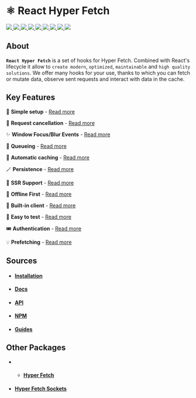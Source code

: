 # ⚛️ React Hyper Fetch

<p>
  <a href="https://bettertyped.com/">
    <img src="https://custom-icon-badges.demolab.com/static/v1?label=&message=BetterTyped&color=333&logo=BT" />
  </a>
  <a href="https://github.com/BetterTyped/hyper-fetch">
    <img src="https://custom-icon-badges.demolab.com/github/stars/BetterTyped/hyper-fetch?logo=star&color=118ab2" />
  </a>
  <a href="https://github.com/BetterTyped/hyper-fetch/blob/main/License.md">
    <img src="https://custom-icon-badges.demolab.com/github/license/BetterTyped/hyper-fetch?logo=law&color=yellow" />
  </a>
  <a href="https://www.npmjs.com/package/@hyper-fetch/react">
    <img src="https://custom-icon-badges.demolab.com/npm/v/@hyper-fetch/react.svg?logo=npm&color=e76f51" />
  </a>
  <a href="https://github.com/BetterTyped/hyper-fetch">
    <img src="https://custom-icon-badges.demolab.com/badge/typescript-%23007ACC.svg?logo=typescript&logoColor=white" />
  </a>
  <a href="https://github.com/BetterTyped/hyper-fetch">
    <img src="https://custom-icon-badges.demolab.com/badge/-REST-informational?logo=rss&color=11b8cc" />
  </a>
  <a href="https://github.com/BetterTyped/hyper-fetch">
    <img src="https://custom-icon-badges.demolab.com/badge/-GraphQL-E10098?logo=graphql&logoColor=white" />
  </a>
  <a href="https://gitter.im/hyper-fetch/community?utm_source=badge&utm_medium=badge&utm_campaign=pr-badge&utm_content=badge">
    <img src="https://custom-icon-badges.demolab.com/badge/chat%20-on%20gitter-brightgreen.svg?logo=gitter&color=blueviolet" />
  </a>
  <a href="https://www.npmjs.com/package/@hyper-fetch/react">
    <img src="https://custom-icon-badges.demolab.com/bundlephobia/minzip/@hyper-fetch/react?color=64BC4B&logo=package" />
  </a>
</p>

## About

**`React Hyper Fetch`** is a set of hooks for Hyper Fetch. Combined with React's lifecycle it allow to `create modern`,
`optimized`, `maintainable` and `high quality solutions`. We offer many hooks for your use, thanks to which you can
fetch or mutate data, observe sent requests and interact with data in the cache.

## Key Features

🔮 **Simple setup** - [Read more](https://hyperfetch.bettertyped.com/docs/guides/Basic/Setup)

🎯 **Request cancellation** - [Read more](https://hyperfetch.bettertyped.com/docs/guides/Advanced/Cancellation)

✨ **Window Focus/Blur Events** -
[Read more](https://hyperfetch.bettertyped.com/docs/guides/React/Window%20Focus%20&%20Blur)

🚀 **Queueing** - [Read more](https://hyperfetch.bettertyped.com/docs/guides/Advanced/Queueing)

💎 **Automatic caching** - [Read more](https://hyperfetch.bettertyped.com/docs/core/Cache)

🪄 **Persistence** - [Read more](https://hyperfetch.bettertyped.com/docs/guides/Advanced/Persistence)

🎊 **SSR Support** - [Read more](https://hyperfetch.bettertyped.com/docs/Getting%20Started/Environment)

🔋 **Offline First** - [Read more](https://hyperfetch.bettertyped.com/docs/guides/Advanced/Offline)

📡 **Built-in client** - [Read more](https://hyperfetch.bettertyped.com/docs/core/Client)

🧪 **Easy to test** - [Read more](https://hyperfetch.bettertyped.com/docs/Getting%20Started/Testing)

🎟 **Authentication** - [Read more](https://hyperfetch.bettertyped.com/docs/guides/Basic/Authentication)

💡 **Prefetching** - [Read more](https://hyperfetch.bettertyped.com/docs/guides/Advanced/Prefetching)

## Sources

- #### [Installation](https://hyperfetch.bettertyped.com/docs/Getting%20Started/Installation)
- #### [Docs](https://hyperfetch.bettertyped.com/docs/React/Overview)
- #### [API](https://hyperfetch.bettertyped.com/api/)
- #### [NPM](https://www.npmjs.com/package/@hyper-fetch/react)
- #### [Guides](https://hyperfetch.bettertyped.com/guides/Basic/Setup)

## Other Packages

- - #### [Hyper Fetch](https://github.com/BetterTyped/hyper-fetch/tree/main/packages/core)
- #### [Hyper Fetch Sockets](https://github.com/BetterTyped/hyper-fetch/tree/main/packages/sockets)
